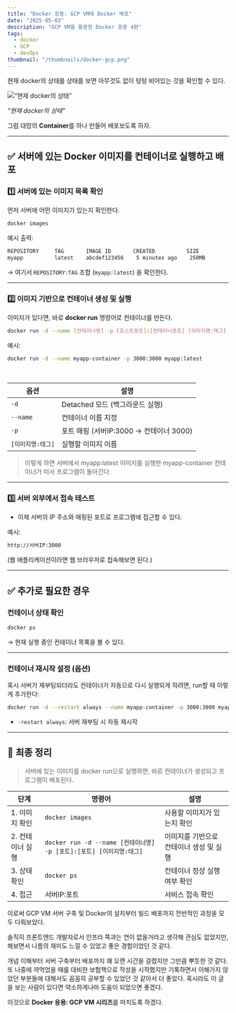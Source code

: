 ```yaml
---
title: "Docker 응용: GCP VM에 Docker 배포"
date: "2025-05-03"
description: "GCP VM을 활용한 Docker 응용 4편"
tags:
  - docker
  - GCP
  - devOps
thumbnail: "/thumbnails/docker-gcp.png"
---
```


현재 docker의 상태를 상태를 보면 아무것도 없이 텅텅 비어있는 것을 확인할 수 있다.

![*“현재 docker의 상태”*](/images/docker-gcp/04/image.png)

*“현재 docker의 상태”*

그럼 대망의 **Container**를 하나 만들어 배포보도록 하자.

---

## ✅ 서버에 있는 Docker 이미지를 컨테이너로 실행하고 배포

### 1️⃣ 서버에 있는 이미지 목록 확인

먼저 서버에 어떤 이미지가 있는지 확인한다.

```bash
docker images
```

예시 출력:

```bash
REPOSITORY     TAG       IMAGE ID       CREATED          SIZE
myapp          latest    abcdef123456    5 minutes ago    250MB
```

→ 여기서 `REPOSITORY:TAG` 조합 (`myapp:latest`) 을 확인한다.

---

### 2️⃣ 이미지 기반으로 컨테이너 생성 및 실행

이미지가 있다면, 바로 **docker run** 명령어로 컨테이너를 만든다.

```bash
docker run -d --name [컨테이너명] -p [호스트포트]:[컨테이너포트] [이미지명:태그]
```

예시:

```bash
docker run -d --name myapp-container -p 3000:3000 myapp:latest
```
<br />

| 옵션 | 설명 |
| --- | --- |
| `-d` | Detached 모드 (백그라운드 실행) |
| `--name` | 컨테이너 이름 지정 |
| `-p` | 포트 매핑 (서버IP:3000 → 컨테이너 3000) |
| `[이미지명:태그]` | 실행할 이미지 이름 |

> 이렇게 하면 서버에서 myapp:latest 이미지를 실행한 myapp-container 컨테이너가 떠서 프로그램이 돌아간다.
> 

---

### 3️⃣ 서버 외부에서 접속 테스트

- 이제 서버의 IP 주소와 매핑된 포트로 프로그램에 접근할 수 있다.

예시:

```bash
http://서버IP:3000
```

(웹 애플리케이션이라면 웹 브라우저로 접속해보면 된다.)

---

## ✅ 추가로 필요한 경우

### 컨테이너 상태 확인

```bash
docker ps
```

→ 현재 실행 중인 컨테이너 목록을 볼 수 있다.

---

### 컨테이너 재시작 설정 (옵션)

혹시 서버가 재부팅되더라도 컨테이너가 자동으로 다시 실행되게 하려면, run할 때 이렇게 추가한다:

```bash
docker run -d --restart always --name myapp-container -p 3000:3000 myapp:latest
```

- `-restart always`: 서버 재부팅 시 자동 재시작

---

## 🎯 최종 정리

> 서버에 있는 이미지를 docker run으로 실행하면, 바로 컨테이너가 생성되고 프로그램이 배포된다.
> 

| 단계 | 명령어 | 설명 |
| --- | --- | --- |
| 1. 이미지 확인 | `docker images` | 사용할 이미지가 있는지 확인 |
| 2. 컨테이너 실행 | `docker run -d --name [컨테이너명] -p [포트]:[포트] [이미지명:태그]` | 이미지를 기반으로 컨테이너 생성 및 실행 |
| 3. 상태 확인 | `docker ps` | 컨테이너 정상 실행 여부 확인 |
| 4. 접근 | 서버IP:포트 | 서비스 접속 확인 |

이로써 GCP VM 서버 구축 및 Docker의 설치부터 빌드 배포까지 전반적인 과정을 모두 다뤄보았다.

솔직히 프론트엔드 개발자로서 인프라 쪽과는 연이 없을거라고 생각해 관심도 없었지만, 해보면서 나름의 재미도 느낄 수 있었고 좋은 경험이었던 것 같다. 

개념 이해부터 서버 구축부터 배포까지 꽤 오랜 시간을 걸렸지만 그만큼 뿌듯한 것 같다. 또 나중에 까먹었을 때를 대비한 보험책으로 작성을 시작했지만 기록하면서 이해가지 않았던 부분들에 대해서도 꼼꼼히 공부할 수 있었던 것 같아서 더 좋았다. 혹시라도 이 글을 보는 사람이 있다면 약소하게나마 도움이 되었으면 좋겠다. 

이것으로 **Docker 응용: GCP VM 시리즈**를 마치도록 하겠다.